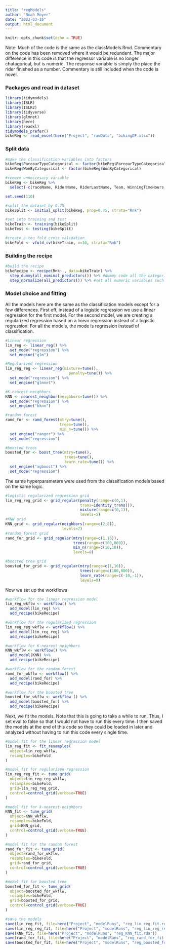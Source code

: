```yaml
---
title: "regModels"
author: "Noah Moyer"
date: "2023-03-16"
output: html_document
---
```


```r
knitr::opts_chunk$set(echo = TRUE)
```

Note: Much of the code is the same as the classModels.Rmd. Commentary on the code has been removed where it would be redundent. The major difference in this code is that the regressor variable is no longer chatagorical, but is numeric. The response variable is simply the place the rider finished as a number. Commentary is still included when the code is novel.

### Packages and read in dataset
```r
library(tidymodels)
library(ISLR)
library(ISLR2)
library(tidyverse)
library(glmnet)
library(here)
library(readxl)
tidymodels_prefer()
bikeReg <- read_excel(here("Project", "rawData", "bikingDF.xlsx"))
```

### Split data

```r
#make the classification variables into factors
bikeReg$ParcourTypeCategorical <- factor(bikeReg$ParcourTypeCategorical)
bikeReg$WonByCategorical <- factor(bikeReg$WonByCategorical)

#remove unneccesary variable
bikeReg <- bikeReg %>% 
  select(-c(raceName, RiderName, RiderLastName, Team, WinningTimeHours, WinningTimeMinutes, Months, Days, VertMeters, StartlistQualScore))

set.seed(110)

#split the dataset by 0.75
bikeSplit <- initial_split(bikeReg, prop=0.75, strata="Rnk")

#set into training and test
bikeTrain <- training(bikeSplit)
bikeTest <- testing(bikeSplit)

#create a ten fold cross validation
bikeFold <- vfold_cv(bikeTrain, v=10, strata="Rnk")

```

### Building the recipe
```r
#build the recipe
bikeRecipe <- recipe(Rnk~., data=bikeTrain) %>% 
  step_dummy(all_nominal_predictors()) %>% #dummy code all the categorical variables
  step_normalize(all_predictors()) %>% #set all numeric variables such that they have a mean of 0 and variance of 1
```

### Model choice and fitting
All the models here are the same as the classification models except for a few differences. First off, instead of a logistic regression we use a linear regression for the first model. For the second model, we are creating a regularized regression based on a linear regression instead of a logistic regression. For all the models, the mode is regression instead of classification.
```r
#Linear regression
lin_reg <- linear_reg() %>% 
  set_mode("regression") %>% 
  set_engine("glm")

#Regularized regression
lin_reg_reg <- linear_reg(mixture=tune(),
                            penalty=tune()) %>% 
  set_mode("regression") %>% 
  set_engine("glmnet")

#K-nearest neighbors
KNN <- nearest_neighbor(neighbors=tune()) %>% 
  set_mode("regression") %>% 
  set_engine("kknn")

#random forest
rand_for <- rand_forest(mtry=tune(),
                        trees=tune(),
                        min_n=tune()) %>% 
  set_engine("ranger") %>% 
  set_mode("regression")

#boosted trees
boosted_for <- boost_tree(mtry=tune(),
                          trees=tune(),
                          learn_rate=tune()) %>% 
  set_engine("xgboost") %>% 
  set_mode("regression")
```

The same hyperparameters were used from the classification models based on the same logic.
```r
#logistic regularized regression grid
lin_reg_reg_grid <- grid_regular(penalty(range=c(0,1),
                                 trans=identity_trans()),
                                 mixture(range=c(0,1)),
                                 levels=5)
#KNN grid
KNN_grid <- grid_regular(neighbors(range=c(2,8)),
                         levels=7)
#random forest grid
rand_for_grid <- grid_regular(mtry(range=c(1,16)),
                              trees(range=c(100,800)),
                              min_n(range=c(10,18)),
                              levels=8)

#boosted tree grid
boosted_for_grid <- grid_regular(mtry(range=c(1,16)),
                                 trees(range=c(100,800)),
                                 learn_rate(range=c(-10,-1)),
                                 levels=8)


```

Now we set up the workflows
```r
#workflow for the linear regression model
lin_reg_wkflw <- workflow() %>% 
  add_model(lin_reg) %>% 
  add_recipe(bikeRecipe)

#workflow for the regularized regression
lin_reg_reg_wkflw <- workflow() %>% 
  add_model(lin_reg_reg) %>% 
  add_recipe(bikeRecipe)

#workflow for K-nearest neighbors
KNN_wkflw <- workflow() %>% 
  add_model(KNN) %>% 
  add_recipe(bikeRecipe)

#workflow for the random forest
rand_for_wkflw <- workflow() %>% 
  add_model(rand_for) %>% 
  add_recipe(bikeRecipe)

#workflow for the boosted tree
boosted_for_wkflw <- workflow () %>% 
  add_model(boosted_for) %>% 
  add_recipe(bikeRecipe)
```

Next, we fit the models. Note that this is going to take a while to run. Thus, I set eval to false so that I would not have to run this every time. I then saved the models at the end of this code so they could be loaded in later and analyzed without having to run this code every single time.
```r
#model fit for the linear regression model
lin_reg_fit <- fit_resamples(
  object=lin_reg_wkflw,
  resamples=bikeFold
)

#model fit for regularized regression
lin_reg_reg_fit <- tune_grid(
  object=lin_reg_reg_wkflw,
  resamples=bikeFold,
  grid=lin_reg_reg_grid,
  control=control_grid(verbose=TRUE)
)

#model fit for k-nearest-neighbors
KNN_fit <- tune_grid(
  object=KNN_wkflw,
  resamples=bikeFold,
  grid=KNN_grid,
  control=control_grid(verbose=TRUE)
)

#model fit for the random forest
rand_for_fit <- tune_grid(
  object=rand_for_wkflw,
  resamples=bikeFold,
  grid=rand_for_grid,
  control=control_grid(verbose=TRUE)
)

#model fit for boosted tree
boosted_for_fit <- tune_grid(
  object=boosted_for_wkflw,
  resamples=bikeFold,
  grid=boosted_for_grid,
  control=control_grid(verbose=TRUE)
)

#save the models
save(lin_reg_fit, file=here("Project", "modelRuns", "reg_lin_reg_fit.rda"))
save(lin_reg_reg_fit, file=here("Project", "modelRuns", "reg_lin_reg_reg_fit.rda"))
save(KNN_fit, file=here("Project", "modelRuns", "reg_KNN_fit.rda"))
save(rand_for_fit, file=here("Project", "modelRuns", "reg_rand_for_fit.rda"))
save(boosted_for_fit, file=here("Project", "modelRuns", "reg_boosted_for_fit.rda"))
```

